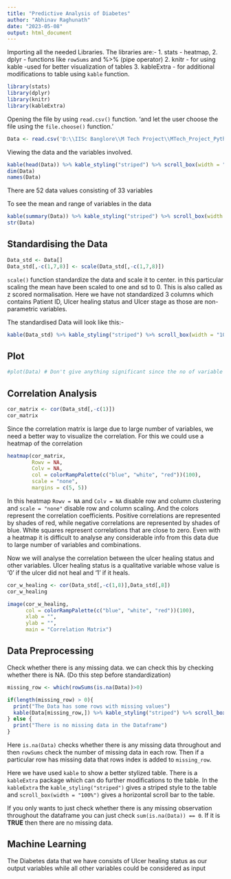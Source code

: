 ```yaml
---
title: "Predictive Analysis of Diabetes"
author: "Abhinav Raghunath"
date: "2023-05-08"
output: html_document
---
```

Importing all the needed Libraries. The libraries are:-
1. stats - heatmap,
2. dplyr - functions like `rowSums` and %>% (pipe operator)
2. knitr - for using kable -used for better visualization of tables
3. kableExtra - for additional modifications to table using `kable` function.
```r
library(stats)
library(dplyr)
library(knitr)
library(kableExtra)
```


Opening the file by using `read.csv()` function. 'and let the user choose the file using the `file.choose()` function.'
```r
Data <- read.csv('D:\\IISc Banglore\\M Tech Project\\MTech_Project_Python\\Clinical and Immuno_Data.csv') # to let user choose file - "file.choose(), header = T, row.names = 1" within read.csv()
```

Viewing the data and the variables involved.
```r
kable(head(Data)) %>% kable_styling("striped") %>% scroll_box(width = "100%")
dim(Data)
names(Data)
```
There are 52 data values consisting of 33 variables

To see the mean and range of variables in the data
```r
kable(summary(Data)) %>% kable_styling("striped") %>% scroll_box(width = "100%")
str(Data)
```

## Standardising the Data
```r
Data_std <- Data[]
Data_std[,-c(1,7,8)] <- scale(Data_std[,-c(1,7,8)])

```
`scale()` function standardize the data and scale it to center. in this particular scaling the mean have been scaled to one and sd to 0. This is also called as z scored normalisation.
Here we have not standardized 3 columns which contains Patient ID, Ulcer healing status and Ulcer stage as those are non-parametric variables.

The standardised Data will look like this:-
```r
kable(Data_std) %>% kable_styling("striped") %>% scroll_box(width = "100%", height = '500px')
```

## Plot
```r
#plot(Data) # Don't give anything significant since the no of variable is large.
```

##  Correlation Analysis
```r
cor_matrix <- cor(Data_std[,-c(1)])
cor_matrix
```
Since the correlation matrix is large due to large number of variables, we need a better way to visualize the correlation. For this we could use a heatmap of the correlation
```r
heatmap(cor_matrix,
        Rowv = NA,
        Colv = NA,
        col = colorRampPalette(c("blue", "white", "red"))(100),
        scale = "none",
        margins = c(5, 5))
```
In this heatmap `Rowv = NA` and `Colv = NA` disable row and column clustering and `scale = "none"` disable row and column scaling. And the  colors represent the correlation coefficients. Positive correlations are represented by shades of red, while negative correlations are represented by shades of blue. White squares represent correlations that are close to zero.
Even with a heatmap it is difficult to analyse any considerable info from this data due to large number of variables and combinations.

Now we will analyse the correlation between the ulcer healing status and other variables. Ulcer healing status is a qualitative variable whose value is '0' if the ulcer did not heal and '1' if it heals.
```r
cor_w_healing <- cor(Data_std[,-c(1,8)],Data_std[,8])
cor_w_healing
```
```r

image(cor_w_healing,
      col = colorRampPalette(c("blue", "white", "red"))(100),
      xlab = "",
      ylab = "",
      main = "Correlation Matrix")
```


## Data Preprocessing
Check whether there is any missing data. we can check this by checking whether there is NA. (Do this step before standardization)
```r
missing_row <- which(rowSums(is.na(Data))>0)

if(length(missing_row) > 0){
  print("The Data has some rows with missing values")
  kable(Data[missing_row,]) %>% kable_styling("striped") %>% scroll_box(width = "100%")
} else {
  print("There is no missing data in the Dataframe")
}

```
Here `is.na(Data)` checks whether there is any missing data throughout and then `rowSums` check the number of missing data in each row. Then if a particular row has missing data that rows index is added to `missing_row`.

Here we have used `kable` to show a better stylized table. There is a `kableExtra` package which can do further modifications to the table. In the `kableExtra` the `kable_styling("striped")` gives a striped style to the table and `scroll_box(width = "100%")` gives a horizontal scroll bar to the table.

If you only wants to just check whether there is any missing observation throughout the dataframe you can just check `sum(is.na(Data)) == 0`. If it is **TRUE** then there are no missing data.


## Machine Learning
The Diabetes data that we have consists of Ulcer healing status as our output variables while all other variables could be considered as input

###
